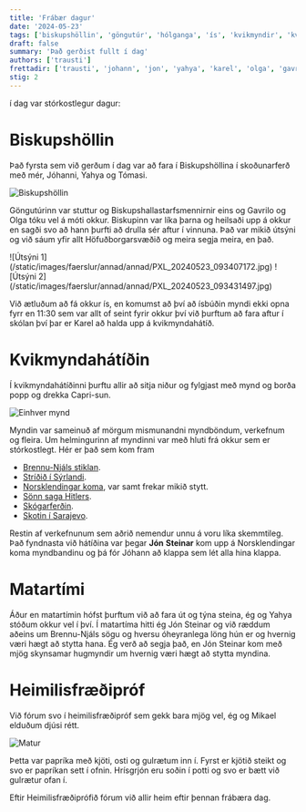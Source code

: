 ```yaml
---
title: 'Frábær dagur'
date: '2024-05-23'
tags: ['biskupshöllin', 'göngutúr', 'hólganga', 'ís', 'kvikmyndir', 'kvikmyndahátíð', 'stórkostlegt']
draft: false
summary: 'Það gerðist fullt í dag'
authors: ['trausti']
frettadir: ['trausti', 'johann', 'jon', 'yahya', 'karel', 'olga', 'gavrilo', 'tomas', 'mikael']
stig: 2
---
```



í dag var stórkostlegur dagur:

# Biskupshöllin

Það fyrsta sem við gerðum í dag var að fara í Biskupshöllina í skoðunarferð með mér, Jóhanni, Yahya og Tómasi.

![Biskupshöllin](/static/images/faerslur/annad/annad/PXL_20240516_115151950.jpg)


Göngutúrinn var stuttur og Biskupshallastarfsmennirnir eins og Gavrilo og Olga tóku vel á móti okkur.
Biskupinn var líka þarna og heilsaði upp á okkur en sagði svo að hann þurfti að drulla sér aftur í vinnuna.
Það var mikið útsýni og við sáum yfir allt Höfuðborgarsvæðið og meira segja meira, en það.


<Grid>
  <GridItem>
![Útsýni 1](/static/images/faerslur/annad/annad/PXL_20240523_093407172.jpg)
  </GridItem>
  <GridItem>![Útsýni 2](/static/images/faerslur/annad/annad/PXL_20240523_093431497.jpg)</GridItem>
</Grid>


Við ætluðum að fá okkur ís, en komumst að því að ísbúðin myndi ekki opna fyrr en 11:30 sem var allt of seint fyrir okkur því við þurftum að fara
aftur í skólan því þar er Karel að halda upp á kvikmyndahátíð.


# Kvikmyndahátíðin


Í kvikmyndahátíðinni þurftu allir að sitja niður og fylgjast með mynd og borða popp og drekka Capri-sun.


![Einhver mynd](/static/images/faerslur/annad/annad/Planning-a-Film-Event-Film-Screening-Checklist.webp)


Myndin var sameinuð af mörgum mismunandni myndböndum, verkefnum og fleira. Um helmingurinn af myndinni var með hluti frá okkur sem er stórkostlegt.
Hér er það sem kom fram 

- [Brennu-Njáls stiklan](/verkefni/islendingasogur/Brennu-njáls-stikla).
- [Stríðið í Sýrlandi](/verkefni/Syrland-strid).
- [Norsklendingar koma](/verkefni/Norsklendingaheimsokn), var samt frekar mikið stytt.
- [Sönn saga Hitlers](/verkefni/Sönn-saga-Hitlers).
- [Skógarferðin](/verkefni/Skógarferðin).
- [Skotin í Sarajevo](/verkefni/Gavrilo-Princip).

Restin af verkefnunum sem aðrið nemendur unnu á voru líka skemmtileg.
Það fyndnasta við hátíðina var þegar **Jón** **Steinar** kom upp á Norsklendingar koma myndbandinu og þá fór Jóhann að klappa sem lét alla hina klappa.

# Matartími

Áður en matartímin hófst þurftum við að fara út og týna steina, ég og Yahya stóðum okkur vel í því.
Í matartíma hitti ég Jón Steinar og við ræddum aðeins um Brennu-Njáls sögu og hversu óheyranlega löng hún er og hvernig væri hægt að stytta hana.
Ég verð að segja það, en Jón Steinar kom með mjög skynsamar hugmyndir um hvernig væri hægt að stytta myndina.


# Heimilisfræðipróf


Við fórum svo í heimilisfræðipróf sem gekk bara mjög vel, ég og Mikael elduðum djúsi rétt.


![Matur](/static/images/faerslur/annad/annad/PXL_20240523_143734435.jpg)


Þetta var papríka með kjöti, osti og gulrætum inn í. Fyrst er kjötið steikt og svo er papríkan sett í ofnin.
Hrísgrjón eru soðin í potti og svo er bætt við gulrætur ofan í.


Eftir Heimilisfræðiprófið fórum við allir heim eftir þennan frábæra dag.